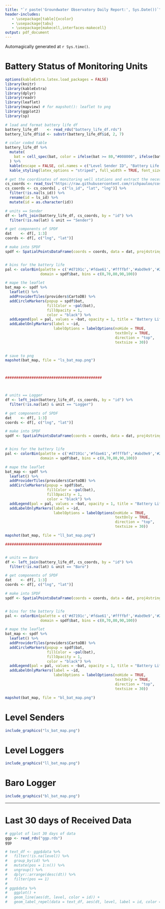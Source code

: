 ```yaml
---
title: "`r paste('Groundwater Observatory Daily Report:', Sys.Date())`"
header-includes:
   - \usepackage[table]{xcolor}
   - \usepackage{tabu}
   - \usepackage{makecell,interfaces-makecell}
output: pdf_document
---
```


Automagically generated at `r Sys.time()`.  

# Battery Status of Monitoring Units

```r
options(kableExtra.latex.load_packages = FALSE)
library(knitr)
library(kableExtra)
library(dplyr)
library(readr)
library(leaflet)
library(mapview) # for mapshot(): leaflet to png
library(ggplot2)
library(sp)

# load and format battery life df
battery_life_df    <- read_rds("battery_life_df.rds")
battery_life_df$id <- substr(battery_life_df$id, 2, 7)

# color coded table
battery_life_df %>%
  mutate(
    bat = cell_spec(bat, color = ifelse(bat >= 80,"#008000", ifelse(bat < 80 & bat >= 70, "#FFA500", "#ff0000") ))
  ) %>%
  kable(escape = FALSE, col.names = c("Level Sender ID", "Battery Life (\\%)", "Unit Type")) %>% 
  kable_styling(latex_options = "striped", full_width = TRUE, font_size = 20)
```



```r
# get the coordinates of monitoring well stations and extract the necessary info
cs_coords <- read_tsv("https://raw.githubusercontent.com/richpauloo/cosumnes_shiny/master/clean/dependencies/elev.txt")
cs_coords <- cs_coords[ , c("ls_id", "lat", "lng")] %>% 
  filter(!is.na(ls_id)) %>% 
  rename(id = ls_id) %>% 
  mutate(id = as.character(id))

# units == Sender
df <- left_join(battery_life_df, cs_coords, by = "id") %>% 
  filter(!is.na(lat) & unit == "Sender")

# get components of SPDF
dat    <- df[, 1:3]
coords <- df[, c("lng", "lat")] 

# make into SPDF
spdf <- SpatialPointsDataFrame(coords = coords, data = dat, proj4string = CRS("+init=epsg:4326 +proj=longlat +ellps=WGS84 +datum=WGS84 +no_defs +towgs84=0,0,0"))


# bins for the battery life 
pal <- colorBin(palette = c('#d7191c','#fdae61','#ffffbf','#abd9e9','#2c7bb6'), # red to green
                domain = spdf$bat, bins = c(0,70,80,90,100))

# mape the leaflet
bat_map <- spdf %>% 
  leaflet() %>% 
  addProviderTiles(providers$CartoDB) %>% 
  addCircleMarkers(popup = spdf$bat,
                   fillColor = ~pal(bat), 
                   fillOpacity = 1,
                   color = "black") %>% 
  addLegend(pal = pal, values = ~bat, opacity = 1, title = "Battery Life (%)") %>% 
  addLabelOnlyMarkers(label = ~id, 
                      labelOptions = labelOptions(noHide = TRUE,
                                                  textOnly = TRUE,
                                                  direction = "top",
                                                  textsize = 30))
  

# save to png
mapshot(bat_map, file = "ls_bat_map.png")



############################################



# units == Logger
df <- left_join(battery_life_df, cs_coords, by = "id") %>% 
  filter(!is.na(lat) & unit == "Logger")

# get components of SPDF
dat    <- df[, 1:3]
coords <- df[, c("lng", "lat")] 

# make into SPDF
spdf <- SpatialPointsDataFrame(coords = coords, data = dat, proj4string = CRS("+init=epsg:4326 +proj=longlat +ellps=WGS84 +datum=WGS84 +no_defs +towgs84=0,0,0"))


# bins for the battery life 
pal <- colorBin(palette = c('#d7191c','#fdae61','#ffffbf','#abd9e9','#2c7bb6'), # red to green
                domain = spdf$bat, bins = c(0,70,80,90,100))

# mape the leaflet
bat_map <- spdf %>% 
  leaflet() %>% 
  addProviderTiles(providers$CartoDB) %>% 
  addCircleMarkers(popup = spdf$bat,
                   fillColor = ~pal(bat), 
                   fillOpacity = 1,
                   color = "black") %>% 
  addLegend(pal = pal, values = ~bat, opacity = 1, title = "Battery Life (%)") %>% 
  addLabelOnlyMarkers(label = ~id, 
                      labelOptions = labelOptions(noHide = TRUE,
                                                  textOnly = TRUE,
                                                  direction = "top",
                                                  textsize = 30))

mapshot(bat_map, file = "ll_bat_map.png")

############################################


# units == Baro
df <- left_join(battery_life_df, cs_coords, by = "id") %>% 
  filter(!is.na(lat) & unit == "Baro")

# get components of SPDF
dat    <- df[, 1:3]
coords <- df[, c("lng", "lat")] 

# make into SPDF
spdf <- SpatialPointsDataFrame(coords = coords, data = dat, proj4string = CRS("+init=epsg:4326 +proj=longlat +ellps=WGS84 +datum=WGS84 +no_defs +towgs84=0,0,0"))


# bins for the battery life 
pal <- colorBin(palette = c('#d7191c','#fdae61','#ffffbf','#abd9e9','#2c7bb6'), # red to green
                domain = spdf$bat, bins = c(0,70,80,90,100))

# mape the leaflet
bat_map <- spdf %>% 
  leaflet() %>% 
  addProviderTiles(providers$CartoDB) %>% 
  addCircleMarkers(popup = spdf$bat,
                   fillColor = ~pal(bat), 
                   fillOpacity = 1,
                   color = "black") %>% 
  addLegend(pal = pal, values = ~bat, opacity = 1, title = "Battery Life (%)") %>% 
  addLabelOnlyMarkers(label = ~id, 
                      labelOptions = labelOptions(noHide = TRUE,
                                                  textOnly = TRUE,
                                                  direction = "top",
                                                  textsize = 30))

mapshot(bat_map, file = "bl_bat_map.png")
```

# Level Senders
```r
include_graphics("ls_bat_map.png")
```

# Level Loggers
```r
include_graphics("ll_bat_map.png")
```

# Baro Logger
```r
include_graphics("bl_bat_map.png")
```


***  


# Last 30 days of Received Data
```r
# ggplot of last 30 days of data
ggp <- read_rds("ggp.rds")
ggp

# text_df <- ggp$data %>% 
#   filter(!is.na(level)) %>% 
#   group_by(id) %>% 
#   mutate(pos = 1:n()) %>% 
#   ungroup() %>% 
#   dplyr::arrange(desc(dt)) %>% 
#   filter(pos == 1)
# 
# ggp$data %>% 
#   ggplot() + 
#   geom_line(aes(dt, level, color = id)) + 
#   geom_label_repel(data = text_df, aes(dt, level, label = id, color = id), hjust = 1, nudge_y = 1)
```

